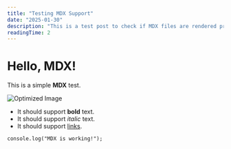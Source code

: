 ```yaml
---
title: "Testing MDX Support"
date: "2025-01-30"
description: "This is a test post to check if MDX files are rendered properly."
readingTime: 2
---
```


# Hello, MDX!

This is a simple **MDX** test.

![Optimized Image](/moneySaver.png)


- It should support **bold** text.
- It should support *italic* text.
- It should support [links](https://nextjs.org).

```tsx
console.log("MDX is working!");
